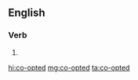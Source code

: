 ==English==

===Verb===
{{head|en|verb form}}

# {{en-past of|co-opt}}

[[hi:co-opted]]
[[mg:co-opted]]
[[ta:co-opted]]